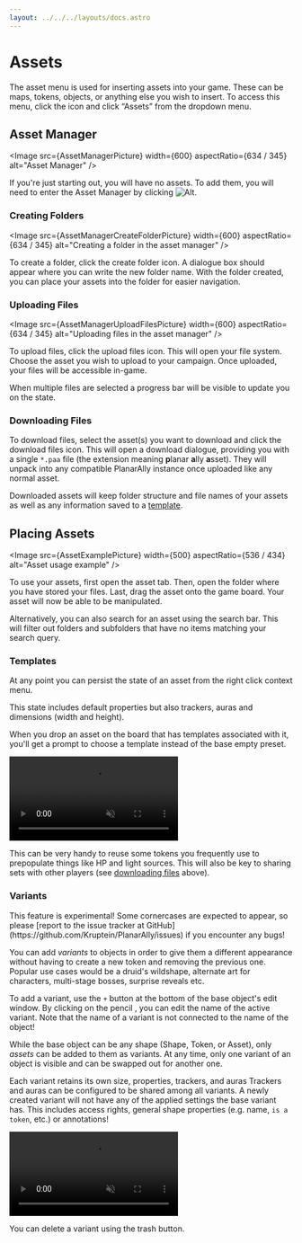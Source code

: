 ```yaml
---
layout: ../../../layouts/docs.astro
---
```




# Assets

The asset menu is used for inserting assets into your game.
These can be maps, tokens, objects, or anything else you wish to insert.
To access this menu, click the <Cog /> icon and click “Assets” from the dropdown menu.

## Asset Manager

<Image src={AssetManagerPicture} width={600} aspectRatio={634 / 345} alt="Asset Manager" />

If you're just starting out, you will have no assets.
To add them, you will need to enter the Asset Manager by clicking ![Alt](./assets/assets-link.png).

### Creating Folders

<Image
    src={AssetManagerCreateFolderPicture}
    width={600}
    aspectRatio={634 / 345}
    alt="Creating a folder in the asset manager"
/>

To create a folder, click the create folder icon.
A dialogue box should appear where you can write the new folder name.
With the folder created, you can place your assets into the folder for easier navigation.

### Uploading Files

<Image
    src={AssetManagerUploadFilesPicture}
    width={600}
    aspectRatio={634 / 345}
    alt="Uploading files in the asset manager"
/>

To upload files, click the upload files icon.
This will open your file system.
Choose the asset you wish to upload to your campaign.
Once uploaded, your files will be accessible in-game.

When multiple files are selected a progress bar will be visible to update you on the state.

### Downloading Files

To download files, select the asset(s) you want to download and click the download files icon.
This will open a download dialogue, providing you with a single `*.paa` file (the extension meaning **p**lanar **a**lly **a**sset).
They will unpack into any compatible PlanarAlly instance once uploaded like any normal asset.

Downloaded assets will keep folder structure and file names of your assets as well as any information saved to a [template](#templates).

## Placing Assets

<Image src={AssetExamplePicture} width={500} aspectRatio={536 / 434} alt="Asset usage example" />

To use your assets, first open the asset tab.
Then, open the folder where you have stored your files.
Last, drag the asset onto the game board.
Your asset will now be able to be manipulated.

Alternatively, you can also search for an asset using the search bar.
This will filter out folders and subfolders that have no items matching your search query.

### Templates

At any point you can persist the state of an asset from the right click context menu.

This state includes default properties but also trackers, auras and dimensions (width and height).

When you drop an asset on the board that has templates associated with it, you'll get a prompt to choose a template instead of the base empty preset.

<video autoplay loop muted style="max-width: 680px;">
    <source src="/blog/release-0.23/templates.webm" type="video/webm" />
    <source src="/blog/release-0.23/templates.mp4" type="video/mp4" />
</video>

This can be very handy to reuse some tokens you frequently use to prepopulate things like HP and light sources.
This will also be key to sharing sets with other players (see [downloading files](#downloading-files) above).

### Variants

<Warning title="Experimental!">
    This feature is experimental! Some cornercases are expected to appear, so please [report to the issue tracker at
    GitHub](https://github.com/Kruptein/PlanarAlly/issues) if you encounter any bugs!
</Warning>

You can add _variants_ to objects in order to give them a different appearance without having to create a new token and removing the previous one.
Popular use cases would be a druid's wildshape, alternate art for characters, multi-stage bosses, surprise reveals etc.

To add a variant, use the `+` button at the bottom of the base object's edit window.
By clicking on the pencil <PencilAlt/>, you can edit the name of the active variant.
Note that the name of a variant is not connected to the name of the object!

While the base object can be any shape (Shape, Token, or Asset), only _assets_ can be added to them as variants.
At any time, only one variant of an object is visible and can be swapped out for another one.

Each variant retains its own size, properties, trackers, and auras
Trackers and auras can be configured to be shared among all variants.
A newly created variant will not have any of the applied settings the base variant has.
This includes access rights, general shape properties (e.g. name, `is a token`, etc.) or annotations!

<video autoplay loop muted style="max-width: 680px;">
    <source src="/blog/release-0.24/variants.webm" type="video/webm" />
    <source src="/blog/release-0.24/variants.mp4" type="video/mp4" />
</video>

You can delete a variant using the trash <TrashAlt /> button.
